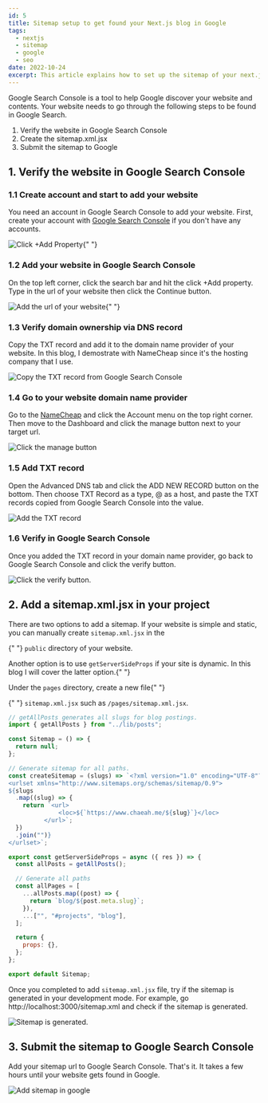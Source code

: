 ```yaml
---
id: 5
title: Sitemap setup to get found your Next.js blog in Google
tags:
  - nextjs
  - sitemap
  - google
  - seo
date: 2022-10-24
excerpt: This article explains how to set up the sitemap of your next.js project to get found in Google.
---
```


Google Search Console is a tool to help Google discover your website and
contents. Your website needs to go through the following steps to be found in
Google Search.

<ol>
  <li>Verify the website in Google Search Console</li>
  <li>Create the sitemap.xml.jsx</li>
  <li>Submit the sitemap to Google</li>
</ol>

## 1. Verify the website in Google Search Console

### 1.1 Create account and start to add your website

You need an account in Google Search Console to add your website. First,
create your account with [Google Search
Console](https://search.google.com/search-console/about) if you don't have any
accounts.

![Click +Add Property](https://i.postimg.cc/05VPDRjQ/add-website.png){" "}

### 1.2 Add your website in Google Search Console

On the top left corner, click the search bar and hit the click +Add property.
Type in the url of your website then click the Continue button.

![Add the url of your website](https://i.postimg.cc/59SqmpWj/add-url.jpg){" "}

### 1.3 Verify domain ownership via DNS record

Copy the TXT record and add it to the domain name provider of your website. In
this blog, I demostrate with NameCheap since it's the hosting company that I
use.

![Copy the TXT record from Google Search Console](https://i.postimg.cc/cJd86G6m/verify-dns.png)

### 1.4 Go to your website domain name provider

Go to the [NameCheap](https://www.namecheap.com/) and click the Account menu
on the top right corner. Then move to the Dashboard and click the manage
button next to your target url.

![Click the manage button](https://i.postimg.cc/wMtz92Jz/click-manage.png)

### 1.5 Add TXT record

Open the Advanced DNS tab and click the ADD NEW RECORD button on the bottom.
Then choose TXT Record as a type, @ as a host, and paste the TXT records
copied from Google Search Console into the value.

![Add the TXT record](https://i.postimg.cc/gcyQ6fz7/add-record.png)

### 1.6 Verify in Google Search Console

Once you added the TXT record in your domain name provider, go back to Google
Search Console and click the verify button.

![Click the verify button.](https://i.postimg.cc/90GYv5Mq/verify-click.png)

## 2. Add a sitemap.xml.jsx in your project

There are two options to add a sitemap. If your website is simple and static,
you can manually create <code>sitemap.xml.jsx</code> in the

{" "}
<code>public</code> directory of your website.

Another option is to use <code>getServerSideProps</code> if your site is
dynamic. In this blog I will cover the latter option.{" "}

Under the <code>pages</code> directory, create a new file{" "}

{" "}
<code>sitemap.xml.jsx</code> such as <code>/pages/sitemap.xml.jsx</code>.

```javascript
// getAllPosts generates all slugs for blog postings.
import { getAllPosts } from "../lib/posts";

const Sitemap = () => {
  return null;
};

// Generate sitemap for all paths.
const createSitemap = (slugs) => `<?xml version="1.0" encoding="UTF-8"?>
<urlset xmlns="http://www.sitemaps.org/schemas/sitemap/0.9">
${slugs
  .map((slug) => {
    return `<url>
              <loc>${`https://www.chaeah.me/${slug}`}</loc>
          </url>`;
  })
  .join("")}
</urlset>`;

export const getServerSideProps = async ({ res }) => {
  const allPosts = getAllPosts();

  // Generate all paths
  const allPages = [
    ...allPosts.map((post) => {
      return `blog/${post.meta.slug}`;
    }),
    ...["", "#projects", "blog"],
  ];

  return {
    props: {},
  };
};

export default Sitemap;
```

Once you completed to add <code>sitemap.xml.jsx</code> file, try if the
sitemap is generated in your development mode. For example, go
http://localhost:3000/sitemap.xml and check if the sitemap is generated.

![Sitemap is generated.](https://iili.io/pyiGDJ.md.jpg)

## 3. Submit the sitemap to Google Search Console

Add your sitemap url to Google Search Console. That's it. It takes a few hours
until your website gets found in Google.

![Add sitemap in google](https://iili.io/pyiCc7.jpg)

